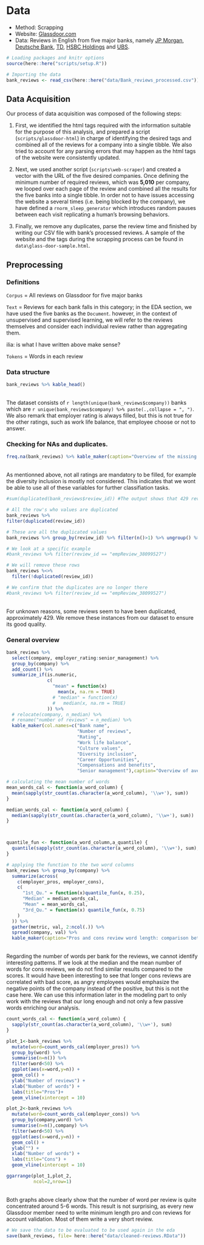 # Data
* Method: Scrapping
* Website: [Glassdoor.com](http://glassdoor.com/) 
* Data: Reviews in English from five major banks, namely [JP Morgan](https://www.jpmorgan.com/CH/en/about-us), [Deutsche Bank](https://www.db.com/index?language_id=1), [TD](https://www.td.com/ca/en/about-td/), [HSBC Holdings](HSBC Holdings) and [UBS](https://www.ubs.com/).

```r
# Loading packages and knitr options
source(here::here("scripts/setup.R"))

# Importing the data
bank_reviews <- read_csv(here::here("data/Bank_reviews_processed.csv"))
```

## Data Acquisition
Our process of data acquisition was composed of the following steps:

1. First, we identified the html tags required with the information suitable for the purpose of this analysis, and prepared a script (`scripts/glassdoor-html`) in charge of identifying the desired tags and combined all of the reviews for a company into a single tibble. We also tried to account for any parsing errors that may happen as the html tags of the website were consistently updated.

2. Next, we used another script (`scripts\web-scraper`) and created a vector with the URL of the five desired companies. Once defining the minimum number of required reviews, which was **5,010** per company, we looped over each page of the review and combined all the results for the five banks into a single tibble. In order not to have issues accessing the website a several times (i.e. being blocked by the company), we have defined a `rnorm_sleep_generator` which introduces random pauses between each visit replicating a human's browsing behaviors.

3. Finally, we remove any duplicates, parse the review time and finished by writing our CSV file with bank's processed reviews. A sample of the website and the tags during the scrapping process can be found in `data\glass-door-sample.html`.

## Preprocessing

### Definitions

`Corpus` = All reviews on Glassdoor for five major banks

`Text` = Reviews for each bank falls in this category; in the EDA section, we have used the five banks as the `Document`. however, in the context of unsupervised and supervised learning, we will refer to the reviews themselves and consider each individual review rather than aggregating them.

ilia: is what I have written above make sense?

`Tokens` = Words in each review

### Data structure

```r
bank_reviews %>% kable_head()
```

<br />
The dataset consists of `r length(unique(bank_reviews$company))` banks which are `r unique(bank_reviews$company) %>% paste(.,collapse = ", ")`. We also remark that employer rating is always filled, but this is not true for the other ratings, such as work life balance, that employee choose or not to answer.
<br />

### Checking for NAs and duplicates.

```r
freq.na(bank_reviews) %>% kable_maker(caption="Overview of the missing values",col.names=c("Number of missing values","%")) 
```

<br />
As mentionned above, not all ratings are mandatory to be filled, for example the diversity inclusion is mostly not considered. This indicates that we wont be able to use all of these variables for further classifiation tasks.
<br />

```r
#sum(duplicated(bank_reviews$review_id)) #The output shows that 429 reviews are duplicated, let's check them

# All the row's who values are duplicated
bank_reviews %>%
filter(duplicated(review_id))

# These are all the duplicated values
bank_reviews %>% group_by(review_id) %>% filter(n()>1) %>% ungroup() %>% kable_head()

# We look at a specific example
#bank_reviews %>% filter(review_id == "empReview_38099527")

# We will remove these rows
bank_reviews %<>%
  filter(!duplicated(review_id))

# We confirm that the duplicates are no longer there
#bank_reviews %>% filter(review_id == "empReview_38099527")
```

<br />
For unknown reasons, some reviews seem to have been duplicated, approximately 429. We remove these instances from our dataset to ensure its good quality. 
<br />

### General overview
```r
bank_reviews %>%
  select(company, employer_rating:senior_management) %>%
  group_by(company) %>%
  add_count() %>%
  summarize_if(is.numeric,
               c(
                 "mean" = function(x)
                   mean(x, na.rm = TRUE)
                 # "median" = function(x)
                 #   median(x, na.rm = TRUE)
               )) %>%
  # relocate(company, n_median) %>%
  # rename("number of reviews" = n_median) %>%
  kable_maker(col.names=c("Bank name",
                          "Number of reviews",
                          "Rating",
                          "Work life balance",
                          "Culture values",
                          "Diversity inclusion",
                          "Career Opportunities",
                          "Compensations and benefits",
                          "Senior management"),caption="Overview of average scores")
```


```r
# calculating the mean number of words
mean_words_cal <- function(a_word_column) {
  mean(sapply(str_count(as.character(a_word_column), '\\w+'), sum))
}

median_words_cal <- function(a_word_column) {
  median(sapply(str_count(as.character(a_word_column), '\\w+'), sum))
}



quantile_fun <- function(a_word_column,a_quantile) {
  quantile(sapply(str_count(as.character(a_word_column), '\\w+'), sum), a_quantile, na.rm = TRUE)
}

# applying the function to the two word columns
bank_reviews %>% group_by(company) %>%
  summarize(across(
    c(employer_pros, employer_cons),
    c(
      "1st_Qu." = function(x)quantile_fun(x, 0.25),
      "Median" = median_words_cal,
      "Mean" = mean_words_cal,
      "3rd_Qu." = function(x) quantile_fun(x, 0.75)
    )
  )) %>%
  gather(metric, val, 2:ncol(.)) %>%
  spread(company, val) %>% 
  kable_maker(caption="Pros and cons review word length: comparison between banks")

```

<br />
Regarding the number of words per bank for the reviews, we cannot identify interesting patterns. If we look at the median and the mean number of words for cons reviews, we do not find similar results compared to the scores. It would have been interesting to see that longer cons reviews are correlated with bad score, as angry employees would emphasize the negative points of the company instead of the positive, but this is not the case here. We can use this information later in the modeling part to only work with the reviews that our long enough and not only a few passive words enriching our analysis.
<br />

```r
count_words_cal <- function(a_word_column) {
  sapply(str_count(as.character(a_word_column), '\\w+'), sum)
}

plot_1<-bank_reviews %>%
  mutate(word=count_words_cal(employer_pros)) %>%
  group_by(word) %>%
  summarise(n=n()) %>%
  filter(word<50) %>%
  ggplot(aes(x=word,y=n)) +
  geom_col() +
  ylab("Number of reviews") +
  xlab("Number of words") +
  labs(title="Pros")+
  geom_vline(xintercept = 10)

plot_2<-bank_reviews %>%
  mutate(word=count_words_cal(employer_cons)) %>%
  group_by(company,word) %>%
  summarise(n=n(),company) %>%
  filter(word<50) %>%
  ggplot(aes(x=word,y=n)) +
  geom_col() +
  ylab("") +
  xlab("Number of words") +
  labs(title="Cons") +
  geom_vline(xintercept = 10)

ggarrange(plot_1,plot_2,
          ncol=2,nrow=1)
```

<br />
Both graphs above clearly show that the number of word per review is quite concentrated around 5-6 words. This result is not surprising, as every new Glassdoor member need to write minimum length pro and con reviews for account validation. Most of them write a very short review.
<br />

```r
# We save the data to be evaluated to be used again in the eda
save(bank_reviews, file= here::here("data/cleaned-reviews.RData"))
```